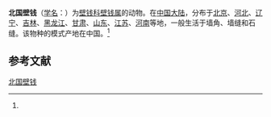 {{Speciesbox
| name = 北国壁钱
| status = 
| status_system = 
| image = 
| genus = Uroctea
| species = lesserti
| authority = (Schenkel, 1937)<ref name='id12902'>{{cite web| url =http://www.bioinfo.cn/db05/BjdwSpecies.php?action=view&id=12902| title =北国壁钱| work =《中国动物物种编目数据库》| publisher =中国科学院微生物研究所| author =中国科学院动物研究所| accessdate =2009-04-28| deadurl =yes| archiveurl =https://web.archive.org/web/20160305073310/http://www.bioinfo.cn/db05/BjdwSpecies.php?action=view&id=12902| archivedate =2016-03-05}}</ref>
}}

'''北国壁钱'''（[[学名|学名]]：{{lang|la|''Uroctea lesserti''}}）为[[壁钱科|壁钱科]][[壁钱属|壁钱属]]的动物。在[[中国大陆|中国大陆]]，分布于[[北京|北京]]、[[河北|河北]]、[[辽宁|辽宁]]、[[吉林|吉林]]、[[黑龙江|黑龙江]]、[[甘肃|甘肃]]、[[山东|山东]]、[[江苏|江苏]]、[[河南|河南]]等地，一般生活于墙角、墙缝和石缝。该物种的模式产地在中国。<ref name='id12902'/>

== 参考文献 ==
{{reflist}}

{{Wikispecies|Uroctea lesserti}}
{{Taxonbar|from=Q2281549}}

[[Category:壁钱属|北国壁钱]]


{{蜘蛛小作品}}